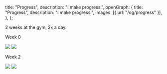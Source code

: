   title: "Progress",
  description: "I make progress.",
  openGraph: {
    title: "Progress",
    description: "I make progress.",
    images: [{ url: "/og/progress" }],
  },
};

2 weeks at the gym, 2x a day.

Week 0

<img src="/images/progress/before1" />
<img src="/images/progress/before2" />

Week 2

<img src="/images/progress/after1" />
<img src="/images/progress/after2" />
